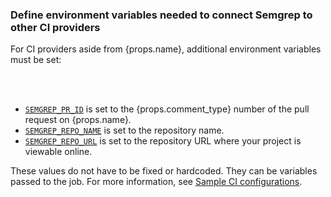 ### Define environment variables needed to connect Semgrep to other CI providers

<span>For CI providers aside from {props.name}, additional environment variables must be set:</span>

<br />
<br />

- <span><code><a href="/semgrep-ci/ci-environment-variables/#semgrep_pr_id">SEMGREP_PR_ID</a></code> is set to the {props.comment_type}  number of the pull request on {props.name}.</span>
- [`SEMGREP_REPO_NAME`](/semgrep-ci/ci-environment-variables/#semgrep_repo_name) is set to the repository name.
- [`SEMGREP_REPO_URL`](/semgrep-ci/ci-environment-variables/#semgrep_repo_url) is set to the repository URL where your project is viewable online.

These values do not have to be fixed or hardcoded. They can be variables passed to the job. For more information, see [<i class="fa-regular fa-file-lines"></i> Sample CI configurations](/semgrep-ci/sample-ci-configs).
